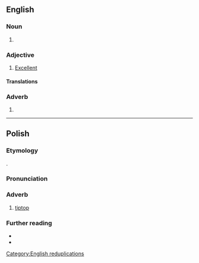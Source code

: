 {{also|tiptop}}

==English==

===Noun===
{{en-noun|head=[[tip]]-[[top]]}}

# {{alternative spelling of|en|tiptop}}

===Adjective===
{{en-adj|-|head=[[tip]]-[[top]]}}

# [[excellent|Excellent]]

====Translations====
{{trans-see|excellent}}

===Adverb===
{{en-adv|-|head=[[tip]]-[[top]]}}

# {{alternative spelling of|en|tiptop}}

[[Category:English reduplications]]

----

==Polish==

===Etymology===
{{bor+|pl|en|tiptop}}.

===Pronunciation===
{{pl-p}}

===Adverb===
{{pl-adv|-}} 

# {{lb|pl|colloquial}} [[tiptop]]

===Further reading===
* {{R:pl:WSJP}}
* {{R:pl:PWN}}
